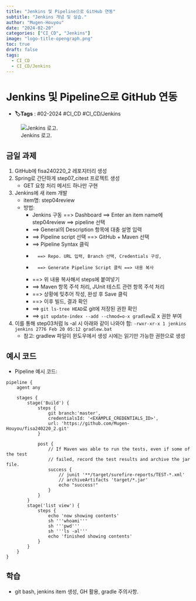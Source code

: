 ```yaml
---
title: "Jenkins 및 Pipeline으로 GitHub 연동"
subtitle: "Jenkins 개념 및 실습."
author: "Mugen-Houyou"
date: "2024-02-20"
categories: ["CI_CD", "Jenkins"]
image: "logo-title-opengraph.png"
toc: true
draft: false
tags:
  - CI_CD
  - CI_CD/Jenkins
---
```


# Jenkins 및 Pipeline으로 GitHub 연동
- **🏷️Tags** :   #02-2024 #CI_CD #CI_CD/Jenkins 

![Jenkins 로고.](logo-title-opengraph.png)


## 금일 과제
1. GitHub에 fisa240220_2 레포지터리 생성
2. Spring로 간단하게 step07_citest 프로젝트 생성
	- GET 요청 처리 메서드 하나만 구현 
3. Jenkins에 새 item 개발
	- item명: step04review
	- 방법:
		- Jenkins 구동 ==> Dashboard ==> Enter an item name에 step04review ==> pipeline 선택
		- ==> General의 Description 항목에 대충 설명 입력
		- ==> Pipeline script 선택 ==> GitHub + Maven 선택
		- 	==> Pipeline Syntax 클릭
		- 		==> Repo. URL 입력, Branch 선택, Credentials 구성, 
		- 		==> Generate Pipeline Script 클릭 ==> 내용 복사
		- 	==> 위 내용 복사해서 steps에 붙여넣기
		- 	==> Maven 항목 주석 처리, JUnit 테스트 관련 항목 주석 처리
		- 	==> 상황에 밎추어 작성, 완성 후 Save 클릭
		- ==> 이후 빌드, 결과 확인
		- ==> `git ls-tree HEAD`로 git에 저장된 권한 확인
		-  ==> `git update-index --add --chmod=o-x gradlew`로 x 권한 부여
		
4. 이를 통해 step03처럼 ls -al 시 아래와 같이 나와야 함:
	`-rwxr-xr-x 1 jenkins jenkins 2776 Feb 20 05:12 gradlew.bat`
	- 참고: gradlew 파일이 윈도우에서 생성 시에는 읽기만 가능한 권한으로 생성

## 예시 코드
- Pipeline 예시 코드:
```
pipeline {
    agent any
    
    stages {
        stage('Build') {
            steps {
                git branch:'master',
                credentialsId: '<EXAMPLE_CREDENTIALS_ID>', 
                url: 'https://github.com/Mugen-Houyou/fisa240220_2.git'
            }

            post {
                // If Maven was able to run the tests, even if some of the test
                // failed, record the test results and archive the jar file.
                success {
                    // junit '**/target/surefire-reports/TEST-*.xml'
                    // archiveArtifacts 'target/*.jar'
                    echo "success!"
                }
            }
        }
        stage('list view') {
            steps {
                echo 'now showing contents'
                sh '''whoami'''
                sh '''pwd'''
                sh '''ls -al'''
                echo 'finished showing contents'
            }
        }
    }
}
```


## 학습
- git bash, jenkins item 생성, GH 활용, gradle 주의사항.

